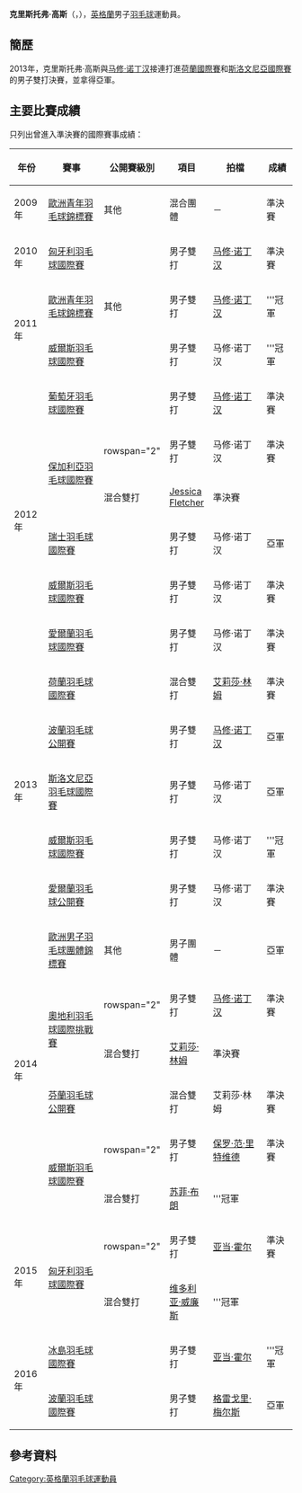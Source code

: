 {{noteTA|G1=Badminton}}
{{Infobox 羽球選手
| playername              = 克里斯托弗·高斯<br/>{{lang|en|Christopher Coles}}
| image                   = 
| size                    = 
| caption                 = 
| birth_name              = 
| date_of_birth           = {{birth_date_and_age|1992|8|14}}
| place_of_birth          = 
| height                  = 
| weight                  = 
| event                   = 男子雙打、混合雙打
| country                 = {{ENG}}
| years_active            = 
| handedness              = 
| coach                   = 
| highest_ranking         = 第49位（男雙-[[马修·诺丁汉|马修·诺丁汉]]）
| date_of_highest_ranking = 2013年5月30日<ref name="ranking">[http://bwfcontent.tournamentsoftware.com/ranking/player.aspx?id=5391&player=148690 BWF World Ranking - Ranking of Christopher COLES (30494)]{{en}}</ref>
| current_ranking         = 第51位（男雙-[[马修·诺丁汉|马修·诺丁汉]]）<br/>第76位（混雙-[[Jessica_Fletcher|Fletcher]]）
| date_of_current_ranking = 2013年8月15日<ref>[http://bwfcontent.tournamentsoftware.com/ranking/category.aspx?id=5391&category=474 BWF World Ranking - BWF世界排名榜 (8/15/2013) - Men's doubles] {{Wayback|url=http://bwfcontent.tournamentsoftware.com/ranking/category.aspx?id=5391&category=474 |date=20200415175239 }}{{en}}</ref><ref>[http://bwfcontent.tournamentsoftware.com/ranking/category.aspx?id=5391&category=476 BWF World Ranking - BWF世界排名榜 (8/15/2013) - Mixed doubles]{{en}}</ref>
| played                  = 26勝–13負（男單）<br/>124勝–89負（男雙）<br/>70勝–63負（混雙）
| titles                  = 
| bwf_profile             = 59993E24-3B79-4859-9E3C-65DCA8E52FA4
| bwf_id                  = 30494
| updated                 = 2013年8月19日
}}
{{MedalTableTop}}
{{MedalSport | 男子[[羽毛球|羽毛球]]}}
{{MedalCountry | {{ENG}}}}
{{MedalCompetition | [[歐洲男女子羽毛球團體錦標賽|歐洲男女子羽毛球團體錦標賽]]}}
{{MedalSilver| [[2014年歐洲男子羽毛球團體錦標賽|2014年 巴塞爾]] | 男子團體 }}
{{MedalCompetition | [[歐洲青年羽毛球錦標賽|歐洲青年羽毛球錦標賽]]}}
{{MedalBronze| [[2009年歐洲青年羽毛球錦標賽|2009年 米蘭]] | 混合團體 }}
{{MedalGold  | [[2011年歐洲青年羽毛球錦標賽|2011年 萬塔]] | 男子雙打 }}
{{MedalBottom}}
'''克里斯托弗·高斯'''（{{lang-en|'''Christopher Coles'''}}，{{bd|1992年|8月14日}}），[[英格蘭|英格蘭]]男子[[羽毛球|羽毛球]]運動員。

==簡歷==
2013年，克里斯托弗·高斯與[[马修·诺丁汉|马修·诺丁汉]]接連打進[[2013年荷蘭羽毛球國際賽|荷蘭國際賽]]和[[2013年斯洛文尼亞羽毛球國際賽|斯洛文尼亞國際賽]]的男子雙打決賽，並拿得亞軍。

==主要比賽成績==
只列出曾進入準決賽的國際賽事成績：
{| class=wikitable style="text-align:center; font-size:small;" 
!width="50"|年份
!width="180"|賽事
!width="80"|公開賽級別
!width="60"|項目
!width="150"|拍檔
!width="50"|成績
|-
!rowspan="1"|2009年
|[[2009年歐洲青年羽毛球錦標賽|歐洲青年羽毛球錦標賽]]
|其他
|混合團體
|－
|bgcolor="#b8860b"|準決賽
|-
!rowspan="1"|2010年
|[[2010年匈牙利羽毛球國際賽|匈牙利羽毛球國際賽]]
|{{BWFIS}}
|男子雙打
|[[马修·诺丁汉|马修·诺丁汉]]
|bgcolor="#b8860b"|準決賽
|-
!rowspan="2"|2011年
|[[2011年歐洲青年羽毛球錦標賽|歐洲青年羽毛球錦標賽]]
|其他
|男子雙打
|[[马修·诺丁汉|马修·诺丁汉]]
|bgcolor="gold"|'''冠軍
|-
|[[2011年威爾斯羽毛球國際賽|威爾斯羽毛球國際賽]]
|{{BWFIS}}
|男子雙打
|马修·诺丁汉
|bgcolor="gold"|'''冠軍
|-
!rowspan="6"|2012年
|[[2012年葡萄牙羽毛球國際賽|葡萄牙羽毛球國際賽]]
|{{BWFIS}}
|男子雙打
|[[马修·诺丁汉|马修·诺丁汉]]
|bgcolor="#b8860b"|準決賽
|-
|rowspan="2"|[[2012年保加利亞羽毛球國際賽|保加利亞羽毛球國際賽]]
|rowspan="2" {{BWFIC}}
|男子雙打
|马修·诺丁汉
|bgcolor="#b8860b"|準決賽
|-
|混合雙打
|[[Jessica_Fletcher|Jessica Fletcher]]
|bgcolor="#b8860b"|準決賽
|-
|[[2012年瑞士羽毛球國際賽|瑞士羽毛球國際賽]]
|{{BWFIC}}
|男子雙打
|马修·诺丁汉
|bgcolor="silver"|亞軍
|-
|[[2012年威爾斯羽毛球國際賽|威爾斯羽毛球國際賽]]
|{{BWFIC}}
|男子雙打
|马修·诺丁汉
|bgcolor="#b8860b"|準決賽
|-
|[[2012年愛爾蘭羽毛球國際賽|愛爾蘭羽毛球國際賽]]
|{{BWFIS}}
|男子雙打
|马修·诺丁汉
|bgcolor="#b8860b"|準決賽
|-
!rowspan="5"|2013年
|[[2013年荷蘭羽毛球國際賽|荷蘭羽毛球國際賽]]
|{{BWFIC}}
|混合雙打
|[[艾莉莎·林姆|艾莉莎·林姆]]
|bgcolor="#b8860b"|準決賽
|-
|[[2013年波蘭羽毛球公開賽|波蘭羽毛球公開賽]]
|{{BWFIC}}
|男子雙打
|[[马修·诺丁汉|马修·诺丁汉]]
|bgcolor="silver"|亞軍
|-
|[[2013年斯洛文尼亞羽毛球國際賽|斯洛文尼亞羽毛球國際賽]]
|{{BWFIS}}
|男子雙打
|马修·诺丁汉
|bgcolor="silver"|亞軍
|-
|[[2013年威爾斯羽毛球國際賽|威爾斯羽毛球國際賽]]
|{{BWFIC}}
|男子雙打
|马修·诺丁汉
|bgcolor="gold"|'''冠軍
|-
|[[2013年愛爾蘭羽毛球公開賽|愛爾蘭羽毛球公開賽]]
|{{BWFIC}}
|男子雙打
|马修·诺丁汉
|bgcolor="#b8860b"|準決賽
|-
!rowspan="6"|2014年
|[[2014年歐洲男子羽毛球團體錦標賽|歐洲男子羽毛球團體錦標賽]]
|其他
|男子團體
|－
|bgcolor="silver"|亞軍
|-
|rowspan="2"|[[2014年奧地利羽毛球國際挑戰賽|奧地利羽毛球國際挑戰賽]]
|rowspan="2" {{BWFIC}}
|男子雙打
|[[马修·诺丁汉|马修·诺丁汉]]
|bgcolor="#b8860b"|準決賽
|-
|混合雙打
|[[艾莉莎·林姆|艾莉莎·林姆]]
|bgcolor="#b8860b"|準決賽
|-
|[[2014年芬蘭羽毛球公開賽|芬蘭羽毛球公開賽]]
|{{BWFIC}}
|混合雙打
|艾莉莎·林姆
|bgcolor="#b8860b"|準決賽
|-
|rowspan="2"|[[2014年威爾斯羽毛球國際賽|威爾斯羽毛球國際賽]]
|rowspan="2" {{BWFIC}}
|男子雙打
|{{flagicon|SCO}} [[保罗·范·里特维德|保罗·范·里特维德]]
|bgcolor="#b8860b"|準決賽
|-
|混合雙打
|[[苏菲·布朗|苏菲·布朗]]
|bgcolor="gold"|'''冠軍
|-
!rowspan="2"|2015年
|rowspan="2"|[[2015年匈牙利羽毛球國際賽|匈牙利羽毛球國際賽]]
|rowspan="2" {{BWFIS}}
|男子雙打
|{{flagicon|SCO}} [[亚当·霍尔|亚当·霍尔]]
|bgcolor="#b8860b"|準決賽
|-
|混合雙打
|[[维多利亚·威廉斯|维多利亚·威廉斯]]
|bgcolor="gold"|'''冠軍
|-
!rowspan="2"|2016年
|[[2016年冰島羽毛球國際賽|冰島羽毛球國際賽]]
|{{BWFIS}}
|男子雙打
|{{flagicon|SCO}} [[亚当·霍尔|亚当·霍尔]]
|bgcolor="gold"|'''冠軍
|-
|[[2016年波蘭羽毛球國際賽|波蘭羽毛球國際賽]]
|{{BWFIS}}
|男子雙打
|[[格雷戈里·梅尔斯|格雷戈里·梅尔斯]]
|bgcolor="silver"|亞軍
|}
{{BWF賽事級別索引}}

==參考資料==
{{Reflist}}

{{DEFAULTSORT:Coles, Christopher}}
[[Category:英格蘭羽毛球運動員|Category:英格蘭羽毛球運動員]]